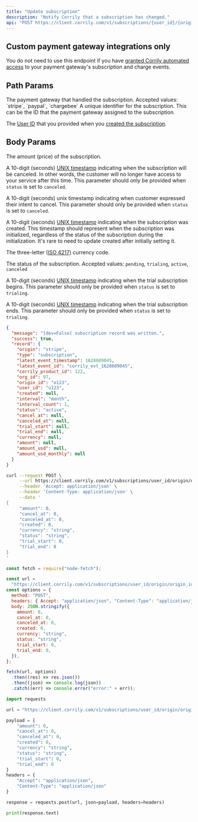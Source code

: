 ```yaml
---
title: "Update subscription"
description: "Notify Corrily that a subscription has changed."
api: "POST https://client.corrily.com/v1/subscriptions/{user_id}/{origin}/{origin_id}"
---
```


<Warning>
  <h2>Custom payment gateway integrations only</h2>

You do not need to use this endpoint if you have [granted Corrily automated access](../payment-gateways/integration-guide#recommended-provide-automated-access-of-subscription-and-charge-events) to your payment gateway's subscription and charge events.

</Warning>

## Path Params

<Param path="origin" type="string" required>
  The payment gateway that handled the subscription. Accepted values: `stripe`,
  `paypal`, `chargebee`
</Param>

<Param path="origin_id" type="string" required>
  A unique identifier for the subscription. This can be the ID that the payment
  gateway assigned to the subscription.
</Param>

<Param path="user_id" type="string" required>

The [User ID](../users/user-ids) that you provided when you [created the subscription](./create-subscription).

</Param>

## Body Params

<Param body="amount" type="float">

The amount (price) of the subscription.

</Param>

<Param body="cancel_at" type="int32">

A 10-digit (seconds) [UNIX timestamp](https://en.wikipedia.org/wiki/Unix_time)
indicating when the subscription will be canceled. In other words, the
customer will no longer have access to your service after this time. This
parameter should only be provided when `status` is set to `canceled`.

</Param>

<Param body="canceled_at" type="int32">

A 10-digit (seconds) unix timestamp indicating when customer expressed their
intent to cancel. This parameter should only be provided when `status` is set
to `canceled`.

</Param>

<Param body="created" type="int32">

A 10-digit (seconds) [UNIX timestamp](https://en.wikipedia.org/wiki/Unix_time)
indicating when the subscription was created. This timestamp should represent
when the subscription was initialized, regardless of the status of the
subscription during the initialization. It's rare to need to update created
after initially setting it.

</Param>

<Param body="currency" type="string">

The three-letter ([ISO
4217](https://en.wikipedia.org/wiki/ISO_4217#Active_codes)) currency code.

</Param>

<Param body="status" type="string">

The status of the subscription. Accepted values: `pending`, `trialing`,
`active`, `canceled`

</Param>

<Param body="trial_start" type="int32">

A 10-digit (seconds) [UNIX timestamp](https://en.wikipedia.org/wiki/Unix_time)
indicating when the trial subscription begins. This parameter should only be
provided when `status` is set to `trialing`.

</Param>

<Param body="trial_end" type="int32">

A 10-digit (seconds) [UNIX timestamp](https://en.wikipedia.org/wiki/Unix_time)
indicating when the trial subscription ends. This parameter should only be
provided when `status` is set to `trialing`.

</Param>

<ResponseExample>

```json Example
{
  "message": "[dev=False] subscription record was written.",
  "success": true,
  "record": {
    "origin": "stripe",
    "type": "subscription",
    "latest_event_timestamp": 1628609045,
    "latest_event_id": "corrily_evt_1628609045",
    "corrily_product_id": 122,
    "org_id": 97,
    "origin_id": "o123",
    "user_id": "u123",
    "created": null,
    "interval": "month",
    "interval_count": 1,
    "status": "active",
    "cancel_at": null,
    "canceled_at": null,
    "trial_start": null,
    "trial_end": null,
    "currency": null,
    "amount": null,
    "amount_usd": null,
    "amount_usd_monthly": null
  }
}
```

</ResponseExample>

<RequestExample>

```bash Bash
curl --request POST \
     --url https://client.corrily.com/v1/subscriptions/user_id/origin/origin_id \
     --header 'Accept: application/json' \
     --header 'Content-Type: application/json' \
     --data '
{
     "amount": 0,
     "cancel_at": 0,
     "canceled_at": 0,
     "created": 0,
     "currency": "string",
     "status": "string",
     "trial_start": 0,
     "trial_end": 0
}
'
```

```js Node
const fetch = require("node-fetch");

const url =
  "https://client.corrily.com/v1/subscriptions/user_id/origin/origin_id";
const options = {
  method: "POST",
  headers: { Accept: "application/json", "Content-Type": "application/json" },
  body: JSON.stringify({
    amount: 0,
    cancel_at: 0,
    canceled_at: 0,
    created: 0,
    currency: "string",
    status: "string",
    trial_start: 0,
    trial_end: 0,
  }),
};

fetch(url, options)
  .then((res) => res.json())
  .then((json) => console.log(json))
  .catch((err) => console.error("error:" + err));
```

```python Python
import requests

url = "https://client.corrily.com/v1/subscriptions/user_id/origin/origin_id"

payload = {
    "amount": 0,
    "cancel_at": 0,
    "canceled_at": 0,
    "created": 0,
    "currency": "string",
    "status": "string",
    "trial_start": 0,
    "trial_end": 0
}
headers = {
    "Accept": "application/json",
    "Content-Type": "application/json"
}

response = requests.post(url, json=payload, headers=headers)

print(response.text)
```

</RequestExample>
